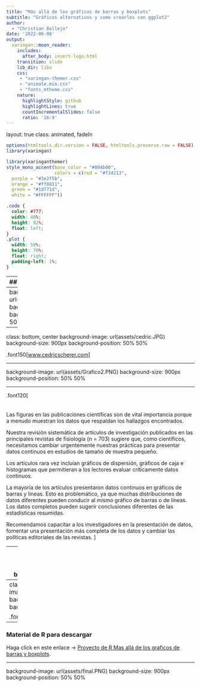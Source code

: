```yaml
---
title: "Más allá de los gráficos de barras y boxplots"
subtitle: "Gráficos alternativos y como crearlos con ggplot2"  
author: 
  - "Christian Ballejo"
date: '2022-06-08'
output:
  xaringan::moon_reader:
    includes:
      after_body: insert-logo.html
    transition: slide
    lib_dir: libs
    css: 
     - "xaringan-themer.css"
     - "animate.min.css"
     - "fonts_mtheme.css"
    nature:
      highlightStyle: github
      highlightLines: true
      countIncrementalSlides: false
      ratio: '16:9'
---
```

layout: true
class: animated, fadeIn

```r
options(htmltools.dir.version = FALSE, htmltools.preserve.raw = FALSE)
library(xaringan)
```

```r
library(xaringanthemer)
style_mono_accent(base_color = "#004b00", 
                  colors = c(red = "#f34213",
  purple = "#3e2f5b",
  orange = "#ff8811",
  green = "#1d771d",
  white = "#FFFFFF"))
```

```css
.code {
  color: #777;
  width: 48%;
  height: 92%;
  float: left;
}
.plot {
  width: 50%;
  height: 70%;
  float: right;
  padding-left: 1%;
}
```

---
## Temas
.font150[ 

- Barras / gráficos dinamita 

- Boxplots

- Violin

- Halfeye

- Ridgeline

- Tiras de intervalos / Sina plots

- Dot Plot / Enjambre de abejas

- Gráficos híbridos

]
---
background-image: url(assets/Grafico1.PNG)
background-size: 900px
background-position: 50% 50%

---
class: bottom, center
background-image: url(assets/cedric.JPG)
background-size: 900px
background-position: 50% 50%

.font150[[www.cedricscherer.com](https://www.cedricscherer.com)]

---

background-image: url(assets/Grafico2.PNG)
background-size: 900px
background-position: 50% 50%

---

.font120[
<br> 
<br> 
<br> 
Las figuras en las publicaciones científicas son de vital importancia porque a menudo muestran los datos que respaldan los hallazgos encontrados. 

Nuestra revisión sistemática de artículos de investigación publicados en las principales revistas de fisiología (n = 703) sugiere que, como científicos, necesitamos cambiar urgentemente nuestras prácticas para presentar datos continuos en estudios de tamaño de muestra pequeño. 

Los artículos rara vez incluían gráficos de dispersión, gráficos de caja e histogramas que permitieran a los lectores evaluar críticamente datos continuos. 

La mayoría de los artículos presentaron datos continuos en gráficos de barras y líneas. Esto es problemático, ya que muchas distribuciones de datos diferentes pueden conducir al mismo gráfico de barras o de líneas. Los datos completos pueden sugerir conclusiones diferentes de las estadísticas resumidas. 

Recomendamos capacitar a los investigadores en la presentación de datos, fomentar una presentación más completa de los datos y cambiar las políticas editoriales de las revistas.
]

---
background-image: url(assets/Grafico3.PNG) 
background-size: 900px
background-position: 50% 50%

---
class: bottom, center
background-image: url(assets/barbaplots.PNG) 
background-size: 400px
background-position: 50% 50%

.font150[[www.barbarplots.github.io](https://barbarplots.github.io)]
---

### Material de R para descargar

Haga click en este enlace -> [Proyecto de R Mas allá de los graficos de barras y boxplots](https://drive.google.com/file/d/1xu4H0H2Jv7RMuCGuZP2ll6IlSgED-Q2V/view?usp=sharing).

---
background-image: url(assets/final.PNG) 
background-size: 900px
background-position: 50% 50%
